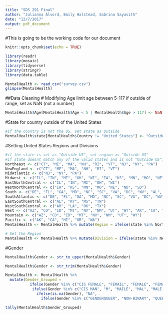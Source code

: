 ```yaml
---
title: "SDS 291 Final"
author: "Julianna Alvord, Emily Halstead, Sabrina Sayasith"
date: "12/7/2017"
output: pdf_document
---
```


#This is going to be the working code for our document
```r
knitr::opts_chunk$set(echo = TRUE)

library(readr)
library(mosaic)
library(tidyverse)
library(stringr)
library(data.table)

MentalHealth <- read_csv("survey.csv")
glimpse(MentalHealth)
```

##Data Cleaning
# Modifying Age
limit age between 5-117
if outside of range, set as NaN (not a number)

```r
MentalHealth$Age[MentalHealth$Age < 5 | MentalHealth$Age > 117] <- NaN
```

#State for country outside of the United States
```r
#if the country is not the US, set state as Outside
MentalHealth$state[MentalHealth$Country != "United States"] <- "Outside US"
```

#Setting United States Regions and Divisions 
```r
#if the state is set as "Outside US", set region as "Outside US"
#if state doesnt match any of the valid states and is not "Outside US", Set as "Invalid State"
Northeast <- c("CT", "ME", "MA", "NH", "RI", "VT", "NJ", "NY", "PA")
NewEngland <- c("CT", "ME", "MA", "NH", "RI", "VT")
MidAtlantic <- c("NJ", "NY", "PA")
Midwest <- c("IL", "IN", "MI", "OH", "WI", "IA", "KS", "MN", "MO", "NE", "ND", "SD")
EastNorthCentral <- c("IL", "IN", "MI", "OH", "WI")
WestNorthCentral <- c("IA", "KS", "MN", "MO", "NE", "ND", "SD")
South <- c("DE", "FL", "GA", "MD", "NC", "SC", "VA", "DC", "WV", "AL", "KY", "MS", "TN", "AR", "LA", "OK", "TX")
SouthAtlantic <- c("DE", "FL", "GA", "MD", "NC", "SC", "VA", "DC", "WV")
EastSouthCentral <- c("AL", "KY", "MS", "TN")
WestSouthCentral <- c("AR", "LA", "OK", "TX")
West <- c("AZ", "CO", "ID", "MT", "NV", "NM", "UT", "WY", "AK", "CA", "HI", "OR", "WA")
Mountain <- c("AZ", "CO", "ID", "MT", "NV", "NM", "UT", "WY")
Pacific <- c("AK", "CA", "HI", "OR", "WA")
MentalHealth <- MentalHealth %>% mutate(Region = ifelse(state %in% Northeast, "Northeast", ifelse(state %in% Midwest, "Midwest", ifelse(state %in% South, "South", ifelse(state %in% West, "West", ifelse(state == "Outside US", "Outside US", "Invalid State"))))))

# Set the Region
MentalHealth <- MentalHealth %>% mutate(Division = ifelse(state %in% NewEngland, "New England", ifelse(state %in% MidAtlantic, "Mid Atlantic", ifelse(state %in% EastNorthCentral, "East North Central", ifelse(state %in% WestNorthCentral, "West North Central", ifelse(state %in% SouthAtlantic, "South Atlantic", ifelse(state %in% EastSouthCentral, "East South Central", ifelse(state %in% WestSouthCentral, "West South Central", ifelse(state %in% Mountain, "Mountain", ifelse(state %in% Pacific, "Pacific", ifelse(state == "Outside US", "Outside US", "Invalid State")))))))))))
```

#Gender
```r
MentalHealth$Gender <- str_to_upper(MentalHealth$Gender)

MentalHealth$Gender <- str_trim(MentalHealth$Gender)

MentalHealth <- MentalHealth %>%
  mutate(Gender_Grouped = 
           ifelse(Gender %in% c("CIS FEMALE", "FEMAIL", "FEMALE", "FEMALE (TRANS)", "TRANS WOMAN", "WOMAN", "CIS-FEMALE/FEMME", "F", "FEMAKE", "FEMALE (CIS)", "TRANS-FEMALE"), "Female",
            ifelse(Gender %in% c("CIS MAN", "M", "MAILE", "MAL", "MALE (CIS)", "MALE-ISH", "MAN", "CIS MALE", "GUY (-ISH) ^_^", "MAIL", "MAKE", "MALE", "MALE LEANING ANDROGYNOUS", "MALR", "MSLE", "OSTENSIBLY MALE, UNSURE WHAT THAT REALLY MEANS", "SOMETHING KINDA MALE?"), "Male", 
              ifelse(is.na(Gender), "NA",
                ifelse(Gender %in% c("GENDERQUEER", "NON-BINARY", "QUEER/SHE/THEY", "ANDROGYNE", "FLUID", "QUEER"),"Gender Non-Conforming", "Other")))))

tally(MentalHealth$Gender_Grouped)
```
